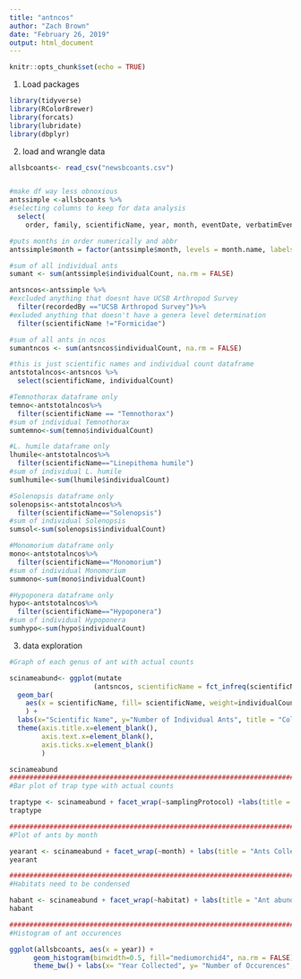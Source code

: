 ```yaml
---
title: "antncos"
author: "Zach Brown"
date: "February 26, 2019"
output: html_document
---
```


```r
knitr::opts_chunk$set(echo = TRUE)
```

1. Load packages
```r
library(tidyverse)
library(RColorBrewer)
library(forcats)
library(lubridate)
library(dbplyr)
```

2. load and wrangle data
```r
allsbcoants<- read_csv("newsbcoants.csv")


#make df way less obnoxious
antssimple <-allsbcoants %>%
#selecting columns to keep for data analysis
  select(
    order, family, scientificName, year, month, eventDate, verbatimEventDate, samplingProtocol, habitat, country, stateProvince, county, municipality, decimalLatitude, decimalLongitude, recordedBy, individualCount)

#puts months in order numerically and abbr
antssimple$month = factor(antssimple$month, levels = month.name, labels = month.abb)

#sum of all individual ants
sumant <- sum(antssimple$individualCount, na.rm = FALSE)

antsncos<-antssimple %>%
#excluded anything that doesnt have UCSB Arthropod Survey
  filter(recordedBy =="UCSB Arthropod Survey")%>%
#exluded anything that doesn't have a genera level determination
  filter(scientificName !="Formicidae")

#sum of all ants in ncos
sumantncos <- sum(antsncos$individualCount, na.rm = FALSE)

#this is just scientific names and individual count dataframe
antstotalncos<-antsncos %>%
  select(scientificName, individualCount)

#Temnothorax dataframe only
temno<-antstotalncos%>%
  filter(scientificName == "Temnothorax")
#sum of individual Temnothorax
sumtemno<-sum(temno$individualCount)

#L. humile dataframe only
lhumile<-antstotalncos%>%
  filter(scientificName=="Linepithema humile")
#sum of individual L. humile
sumlhumile<-sum(lhumile$individualCount)

#Solenopsis dataframe only
solenopsis<-antstotalncos%>%
  filter(scientificName=="Solenopsis")
#sum of individual Solenopsis
sumsol<-sum(solenopsis$individualCount)

#Monomorium dataframe only
mono<-antstotalncos%>%
  filter(scientificName=="Monomorium")
#sum of individual Monomorium
summono<-sum(mono$individualCount)

#Hypoponera dataframe only
hypo<-antstotalncos%>%
  filter(scientificName=="Hypoponera")
#sum of individual Hypoponera
sumhypo<-sum(hypo$individualCount)

```

3. data exploration
```r
#Graph of each genus of ant with actual counts

scinameabund<- ggplot(mutate
                     (antsncos, scientificName = fct_infreq(scientificName))) + 
  geom_bar(
    aes(x = scientificName, fill= scientificName, weight=individualCount)
    ) +
  labs(x="Scientific Name", y="Number of Individual Ants", title = "Collected Ants Before Restoration") +
  theme(axis.title.x=element_blank(),
        axis.text.x=element_blank(),
        axis.ticks.x=element_blank()
        )

scinameabund
########################################################################################
#Bar plot of trap type with actual counts

traptype <- scinameabund + facet_wrap(~samplingProtocol) +labs(title = "Ants Collected by Trap")
traptype

########################################################################################
#Plot of ants by month

yearant <- scinameabund + facet_wrap(~month) + labs(title = "Ants Collected by Month")
yearant

#######################################################################################
#Habitats need to be condensed

habant <- scinameabund + facet_wrap(~habitat) + labs(title = "Ant abundance by habitat")
habant

#######################################################################################
#Histogram of ant occurences

ggplot(allsbcoants, aes(x = year)) +
      geom_histogram(binwidth=0.5, fill="mediumorchid4", na.rm = FALSE)+
      theme_bw() + labs(x= "Year Collected", y= "Number of Occurences", title= "Specimen Collection Events in the Last 70 Years (1949-2019)")
```

